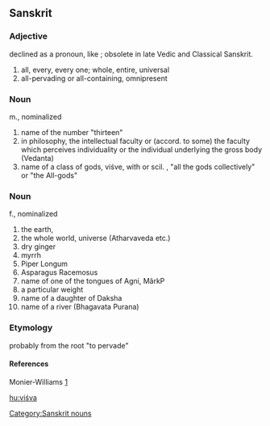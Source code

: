 ==Sanskrit==
===Adjective===
'''{{IAST|víśva}}'''
declined as a pronoun, like {{IAST|[[sarva]]-}}; obsolete in late Vedic and Classical Sanskrit.

#all, every, every one; whole, entire, universal
#all-pervading or all-containing, omnipresent 

===Noun===
'''{{IAST|víśva}}''' m., nominalized
#name of the number "thirteen"
#in philosophy, the intellectual faculty or (accord. to some) the faculty which perceives individuality or the individual underlying the gross body (Vedanta)
# name of a class of gods, viśve, with or scil. {{IAST|[[deva|devās]]}}, "all the gods collectively" or "the All-gods"

===Noun===
'''{{IAST|víśvā}}''' f., nominalized
#the earth, 
#the whole world, universe  (Atharvaveda etc.)
#dry ginger
#myrrh
#Piper Longum 
#Asparagus Racemosus 
#name  of one of the tongues of Agni, MârkP
#a particular weight 
#name of a daughter of Daksha
#name of a river (Bhagavata Purana)

===Etymology===
probably from the root {{IAST|[[viś-]]}} "to pervade"

====References====
Monier-Williams [http://flaez.ch/cgi-bin/mw.pl?query=vizva]

[[Category:Sanskrit nouns]]

[[hu:viśva]]